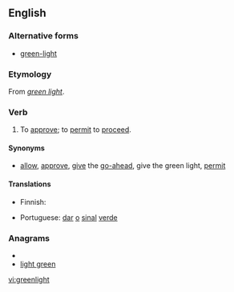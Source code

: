==English==

===Alternative forms===
* [[green-light]]

===Etymology===
From ''[[green light]]''.

===Verb===
{{en-verb|greenlights|greenlighting|'''[[greenlit]]''' ''or'' '''[[greenlighted]]'''}}

# {{transitive|idiomatic}} To [[approve]]; to [[permit]] to [[proceed]].

====Synonyms====
* {{i-c|approve}} [[allow]], [[approve]], [[give]] the [[go-ahead]], give the green light, [[permit]]

====Translations====
{{trans-top|to approve}}
* Finnish: {{t+|fi|näyttää}} {{t+|fi|vihreä|alt=vihreää}} {{t+|fi|valo|alt=valoa}}
{{trans-mid}}
* Portuguese: [[dar]] [[o]] [[sinal]] [[verde]]
{{trans-bottom}}

===Anagrams===
* {{alphagram|eegghilnrt}}
* [[light green#English|light green]]

[[vi:greenlight]]